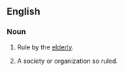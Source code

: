 ==English==

===Noun===
{{en-noun|geriarchies|-}}

# {{rare|uncountable}} Rule by the [[elderly]].
# {{rare|countable}} A society or organization so ruled.